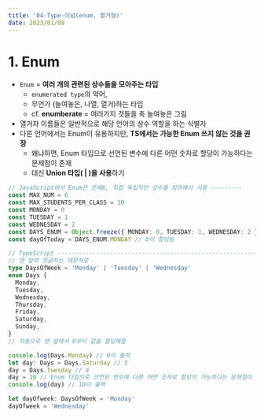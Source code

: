 ```yaml
---
title: '04-Type-이넘(enum, 열거형)'
date: 2023/01/08
---
```


# 1. Enum

- `Enum` = **여러 개의 관련된 상수들을 모아주는 타입**
  - `enumerated type`의 약어,
  - 무언가 (늘여놓은, 나열, 열거)하는 타입
  - cf. **enumberate** = 여러가지 것들을 축 늘여놓은 그림
- 열거자 이름들은 일반적으로 해당 언어의 상수 역할을 하는 식별자
- 다른 언어에서는 Enum이 유용하지만, **TS에서는 가능한 Enum 쓰지 않는 것을 권장**
  - 왜냐하면, Enum 타입으로 선언된 변수에 다른 어떤 숫자로 할당이 가능하다는 문제점이 존재
  - 대신 **Union 타입( | )을 사용**하기

```typescript
// JavaScript에서 Enum은 존재X, 직접 독립적인 상수를 정의해서 사용 ---------
const MAX_NUM = 6
const MAX_STUDENTS_PER_CLASS = 10
const MONDAY = 0
const TUESDAY = 1
const WEDNESDAY = 2
const DAYS_ENUM = Object.freeze({ MONDAY: 0, TUESDAY: 1, WEDNESDAY: 2 })
const dayOfToday = DAYS_ENUM.MONDAY // 0이 할당됨

// TypeScript ----------------------------------------------------------------
// 맨 앞의 첫글자는 대문자로
type DaysOfWeek = 'Monday' | 'Tuesday' | 'Wednesday'
enum Days {
  Monday,
  Tuesday,
  Wednesday,
  Thursday,
  Friday,
  Saturday,
  Sunday,
}
// 자동으로 맨 앞에서 0부터 값을 할당해줌

console.log(Days.Monday) // 0이 출력
let day: Days = Days.Saturday // 5
day = Days.Tuesday // 4
day = 10 // Enum 타입으로 선언된 변수에 다른 어떤 숫자로 할당이 가능하다는 문제점이 존재
console.log(day) // 10이 출력

let dayOfweek: DaysOfWeek = 'Monday'
dayOfweek = 'Wednesday'
```
